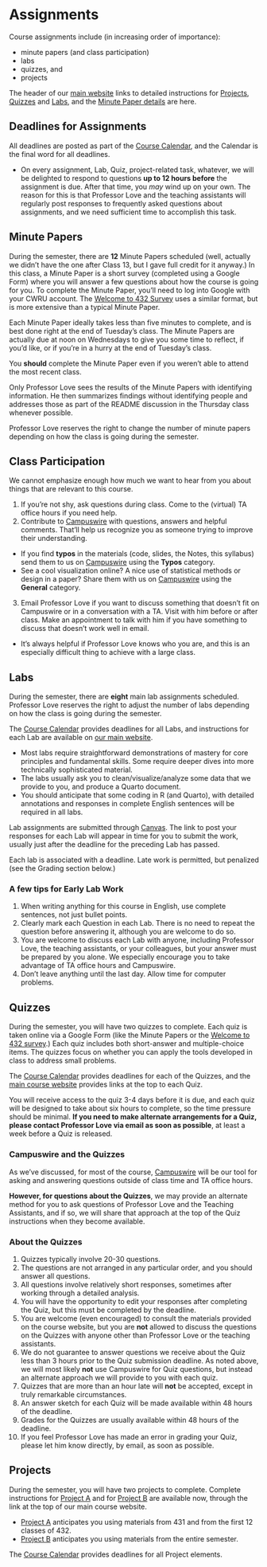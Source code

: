 # Assignments

Course assignments include (in increasing order of importance):

- minute papers (and class participation)
- labs
- quizzes, and
- projects

The header of our [main website](https://thomaselove.github.io/432-2023/) links to detailed instructions for [Projects](https://thomaselove.github.io/432-2023/projA.html), [Quizzes](https://thomaselove.github.io/432-2023/quiz1.html) and [Labs](https://thomaselove.github.io/432-2023/lab1.html), and the [Minute Paper details](https://github.com/THOMASELOVE/432-minute-2023) are here.

## Deadlines for Assignments

All deadlines are posted as part of the [Course Calendar](https://thomaselove.github.io/432-2023/calendar.html), and the Calendar is the final word for all deadlines.

- On every assignment, Lab, Quiz, project-related task, whatever, we will be delighted to respond to questions **up to 12 hours before** the assignment is due. After that time, you *may* wind up on your own. The reason for this is that Professor Love and the teaching assistants will regularly post responses to frequently asked questions about assignments, and we need sufficient time to accomplish this task.


## Minute Papers

During the semester, there are **12** Minute Papers scheduled (well, actually we didn't have the one after Class 13, but I gave full credit for it anyway.) In this class, a Minute Paper is a short survey (completed using a Google Form) where you will answer a few questions about how the course is going for you. To complete the Minute Paper, you'll need to log into Google with your CWRU account. The [Welcome to 432 Survey](https://bit.ly/432-2023-welcome-survey) uses a similar format, but is more extensive than a typical Minute Paper. 

Each Minute Paper ideally takes less than five minutes to complete, and is best done right at the end of Tuesday's class. The Minute Papers are actually due at noon on Wednesdays to give you some time to reflect, if you'd like, or if you're in a hurry at the end of Tuesday's class.

You **should** complete the Minute Paper even if you weren't able to attend the most recent class.

Only Professor Love sees the results of the Minute Papers with identifying information. He then summarizes findings without identifying people and addresses those as part of the README discussion in the Thursday class whenever possible.

Professor Love reserves the right to change the number of minute papers depending on how the class is going during the semester. 

 
## Class Participation

We cannot emphasize enough how much we want to hear from you about things that are relevant to this course. 

1. If you're not shy, ask questions during class. Come to the (virtual) TA office hours if you need help.
2. Contribute to [Campuswire](https://campuswire.com/) with questions, answers and helpful comments. That'll help us recognize you as someone trying to improve their understanding.
  - If you find **typos** in the materials (code, slides, the Notes, this syllabus) send them to us on [Campuswire](https://campuswire.com/) using the **Typos** category. 
  - See a cool visualization online? A nice use of statistical methods or design in a paper? Share them with us on [Campuswire](https://campuswire.com/) using the **General** category.
3.  Email Professor Love if you want to discuss something that doesn't fit on Campuswire or in a conversation with a TA. Visit with him before or after class. Make an appointment to talk with him if you have something to discuss that doesn't work well in email. 
  - It's always helpful if Professor Love knows who you are, and this is an especially difficult thing to achieve with a large class.

## Labs

During the semester, there are **eight** main lab assignments scheduled. Professor Love reserves the right to adjust the number of labs depending on how the class is going during the semester. 

The [Course Calendar](https://thomaselove.github.io/432-2023/calendar.html) provides deadlines for all Labs, and instructions for each Lab are available on [our main website](https://thomaselove.github.io/432-2023/).

- Most labs require straightforward demonstrations of mastery for core principles and fundamental skills. Some require deeper dives into more technically sophisticated material. 
- The labs usually ask you to clean/visualize/analyze some data that we provide to you, and produce a Quarto document.
- You should anticipate that some coding in R (and Quarto), with detailed annotations and responses in complete English sentences will be required in all labs.

Lab assignments are submitted through [Canvas](https://canvas.case.edu). The link to post your responses for each Lab will appear in time for you to submit the work, usually just after the deadline for the preceding Lab has passed. 

Each lab is associated with a deadline. Late work is permitted, but penalized (see the Grading section below.)

### A few tips for Early Lab Work

1. When writing anything for this course in English, use complete sentences, not just bullet points.
2. Clearly mark each Question in each Lab. There is no need to repeat the question before answering it, although you are welcome to do so.
3. You are welcome to discuss each Lab with anyone, including Professor Love, the teaching assistants, or your colleagues, but your answer must be prepared by you alone. We especially encourage you to take advantage of TA office hours and Campuswire.
4. Don't leave anything until the last day. Allow time for computer problems.

## Quizzes

During the semester, you will have two quizzes to complete. Each quiz is taken online via a Google Form (like the Minute Papers or the [Welcome to 432 survey](https://bit.ly/432-2023-welcome-survey).) Each quiz includes both short-answer and multiple-choice items. The quizzes focus on whether you can apply the tools developed in class to address small problems.

The [Course Calendar](https://thomaselove.github.io/432-2023/calendar.html) provides deadlines for each of the Quizzes, and the [main course website](https://thomaselove.github.io/432-2023/) provides links at the top to each Quiz.

You will receive access to the quiz 3-4 days before it is due, and each quiz will be designed to take about six hours to complete, so the time pressure should be minimal. **If you need to make alternate arrangements for a Quiz, please contact Professor Love via email as soon as possible**, at least a week before a Quiz is released. 

### Campuswire and the Quizzes

As we've discussed, for most of the course, [Campuswire](https://campuswire.com/) will be our tool for asking and answering questions outside of class time and TA office hours. 

**However, for questions about the Quizzes**, we may provide an alternate method for you to ask questions of Professor Love and the Teaching Assistants, and if so, we will share that approach at the top of the Quiz instructions when they become available.

### About the Quizzes

1. Quizzes typically involve 20-30 questions. 
2. The questions are not arranged in any particular order, and you should answer all questions.
3. All questions involve relatively short responses, sometimes after working through a detailed analysis.
4. You will have the opportunity to edit your responses after completing the Quiz, but this must be completed by the deadline.
5. You are welcome (even encouraged) to consult the materials provided on the course website, but you are **not** allowed to discuss the questions on the Quizzes with anyone other than Professor Love or the teaching assistants.
6. We do not guarantee to answer questions we receive about the Quiz less than 3 hours prior to the Quiz submission deadline. As noted above, we will most likely **not** use Campuswire for Quiz questions, but instead an alternate approach we will provide to you with each quiz.
7. Quizzes that are more than an hour late will **not** be accepted, except in truly remarkable circumstances.
8. An answer sketch for each Quiz will be made available within 48 hours of the deadline. 
9. Grades for the Quizzes are usually available within 48 hours of the deadline. 
10. If you feel Professor Love has made an error in grading your Quiz, please let him know directly, by email, as soon as possible.

## Projects

During the semester, you will have two projects to complete. Complete instructions for [Project A](https://thomaselove.github.io/432-2023/projA.html) and for [Project B](https://thomaselove.github.io/432-2023/projB.html) are available now, through the link at the top of our main course website.

- [Project A](https://thomaselove.github.io/432-2023/projA.html) anticipates you using materials from 431 and from the first 12 classes of 432.
- [Project B](https://thomaselove.github.io/432-2023/projB.html) anticipates you using materials from the entire semester.

The [Course Calendar](https://thomaselove.github.io/432-2023/calendar.html) provides deadlines for all Project elements.

